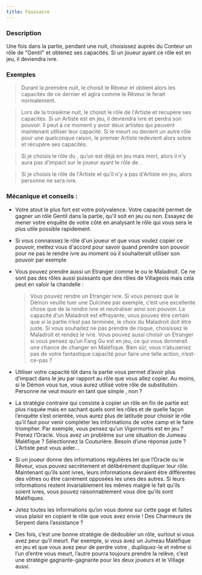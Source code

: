 ```yaml
---
title: Faussaire
---
```



<Role FAUSSAIRE header />

### Description
Une fois dans la partie, pendant une nuit, choisissez auprès du Conteur un rôle de "Gentil" et obtenez ses capacités. Si un joueur ayant ce rôle est en jeu, il deviendra ivre.

### Exemples

> Durant la première nuit, le <Role FAUSSAIRE /> choisit le Rêveur et obtient alors les capacités de ce dernier et agira comme le Rêveur le ferait normalement.     

> Lors de la troisième nuit, le <Role FAUSSAIRE /> choisit le rôle de l'Artiste et récupère ses capacités. Si un Artiste est en jeu, il deviendra ivre et perdra son pouvoir. Il peut à ce moment y avoir deux artistes qui peuvent maintenant utiliser leur capacité.
Si le <Role FAUSSAIRE /> meurt ou devient un autre rôle pour une quelconque raison, le premier Artiste redevient alors sobre et récupère ses capacités.  

> Si je choisis le rôle du <Role CRIEUR />, qu’un <Role CRIEUR /> est déjà en jeu mais mort, alors il n'y aura pas d'impact sur le joueur ayant le rôle de <Role CRIEUR />.

> Si je choisis le rôle de l'Artiste et qu'il n'y a pas d'Artiste en jeu, alors personne ne sera ivre.


### Mécanique et conseils :

- Votre atout le plus fort est votre polyvalence. Votre capacité permet de gagner un rôle Gentil dans la partie, qu'il soit en jeu ou non. Essayez de mener votre enquête de votre côté en analysant le rôle qui vous sera le plus utile possible rapidement.

- Si vous connaissez le rôle d'un joueur et que vous voulez copier ce pouvoir, mettez vous d'accord pour savoir quand prendre son pouvoir pour ne pas le rendre ivre au moment où il souhaiterait utiliser son pouvoir par exemple

- Vous pouvez prendre aussi un Etranger comme le <Role BARBIER /> ou le Maladroit. Ce ne sont pas des rôles aussi puissants que des rôles de Villageois mais cela peut en valoir la chandelle : 

	> Vous pouvez rendre un Etranger ivre. Si vous pensez que le Démon veuille tuer une Dulcinée par exemple, c’est une excellente chose que de la rendre ivre et neutraliser ainsi son pouvoir.
  > La capacité d’un Maladroit est effrayante, vous pouvez être certain que si la partie n’est pas terminée, le choix du Maladroit doit être juste. Si vous souhaitez ne pas prendre de risque, choisissez le Maladroit et rendez le ivre.
	> Vous pouvez aussi choisir un Etranger si vous pensez qu’un Fang Gu est en jeu, ce qui vous donnerait une chance de changer en Maléfique. Bien sûr, vous n’abuseriez pas de votre fantastique capacité pour faire une telle action, n’est-ce-pas ?

- Utiliser votre capacité tôt dans la partie vous permet d’avoir plus d’impact dans le jeu par rapport au rôle que vous allez copier. Au moins, si le Démon vous tue, vous aurez utilisé votre  rôle de substitution. Personne ne veut mourir en tant que simple <Role FAUSSAIRE />, non ?

- La stratégie contraire qui consiste à copier un rôle en fin de partie est plus risquée mais en sachant quels sont les rôles et de quelle façon l’enquête s’est orientée, vous aurez plus de latitude pour choisir le rôle qu’il faut pour venir compléter les informations de votre camp et le faire triompher.
Par exemple, vous pensez qu’un Vigormortis est en jeu ? Prenez l’Oracle. Vous avez un problème sur une situation de Jumeau Maléfique ? Sélectionnez la Couturière. Besoin d’une réponse juste ? L’Artiste peut vous aider…

- Si un joueur donne des informations régulières tel que l’Oracle ou le Rêveur, vous pouvez secrètement et délibérément dupliquer leur rôle. Maintenant qu’ils sont ivres, leurs informations devraient être différentes des vôtres ou être carrément opposées les unes des autres. Si leurs informations restent invariablement les mêmes malgré le fait qu’ils soient ivres, vous pouvez raisonnablement vous dire qu’ils sont Maléfiques.

- Jetez toutes les informations qu’on vous donne sur cette page et faites vous plaisir en copiant le rôle que vous avez envie ! Des Charmeurs de Serpent dans l’assistance ?

- Des fois, c’est une bonne stratégie de dédoubler un rôle, surtout si vous avez peur qu’il meurt. Par exemple, si vous avez un Jumeau Maléfique en jeu et que vous avez peur de perdre votre <Role CRIEUR />, dupliquez-le et même si l’un d’entre vous meurt, l’autre pourra toujours prendre la relève, c’est une stratégie gagnante-gagnante pour les deux joueurs et le Village aussi.    
